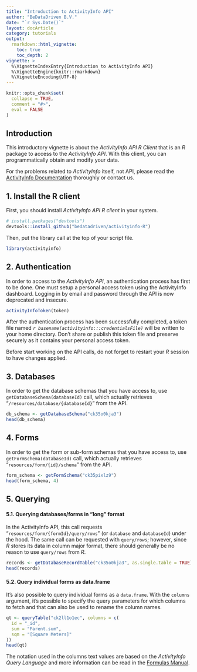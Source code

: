 ```yaml
---
title: "Introduction to ActivityInfo API"
author: "BeDataDriven B.V."
date: "`r Sys.Date()`"
layout: docArticle
category: tutorials
output:
  rmarkdown::html_vignette:
    toc: true
    toc_depth: 2
vignette: >
  %\VignetteIndexEntry{Introduction to ActivityInfo API}
  %\VignetteEngine{knitr::rmarkdown}
  %\VignetteEncoding{UTF-8}
---
```


```r
knitr::opts_chunk$set(
  collapse = TRUE,
  comment = "#>",
  eval = FALSE
)
```

## Introduction

This introductory vignette is about the *ActivityInfo API R Client* 
that is an *R* package to access 
to the *ActivityInfo API*. 
With this client, you can programmatically obtain and modify 
your data.

For the problems related to *ActivityInfo* itself, not API, please read the
[ActivityInfo Documentation](https://www.activityinfo.org/support/docs/index.html) thoroughly or contact us.

## 1. Install the R client

First, you should install *ActivityInfo API R client* in your system.

```r
# install.packages("devtools")
devtools::install_github("bedatadriven/activityinfo-R")
```

Then, put the library call at the top of your script file.

```r
library(activityinfo)
```

## 2. Authentication

In order to access to the *ActivityInfo API*, an authentication process has 
first to be done. One must setup a personal access token using the ActivityInfo
dashboard. Logging in by email and password through the API is now deprecated
and insecure.

```r
activityInfoToken(token)
```

After the authentication process has been successfully completed, a token file
named *`r basename(activityinfo:::credentialsFile)`* will be written to your 
home directory. Don't share or publish this token file and preserve securely
as it contains your personal access token.

Before start working on the API calls, do not forget to restart your *R* session
to have changes applied.

## 3. Databases

In order to get the database schemas that you have access to, use
`getDatabaseSchema(databaseId)` call, which actually retrieves
"`/resources/database/{databaseId}`" from the API.

```r
db_schema <- getDatabaseSchema("ck35o0kja3")
head(db_schema)
```

## 4. Forms

In order to get the form or sub-form schemas that you have access to, use
`getFormSchema(databaseId)` call, which actually retrieves
"`resources/form/{id}/schema`" from the API.

```r
form_schema <- getFormSchema("ck35pixlz9")
head(form_schema, 4)
```

## 5. Querying

#### 5.1. Querying databases/forms in "long" format 

In the ActivityInfo API, this call requests
"`resources/form/{formId}/query/rows`" (or `database` and `databaseId`) under
the hood. The same call can be requested with `query/rows`; however, since *R*
stores its data in column major format, there should generally be no reason to
use `query/rows` from *R*.

```r
records <- getDatabaseRecordTable("ck35o0kja3", as.single.table = TRUE)
head(records)
```

#### 5.2. Query individual forms as data.frame

It's also possible to query individual forms as a `data.frame`. With the
`columns` argument, it's possible to specify the query parameters for which
columns to fetch and that can also be used to rename the column names.

```r
qt <- queryTable("ck2ll1o1ec", columns = c(
  id = "_id",
  sum = "Parent.sum",
  sqm = "[Square Meters]"
))
head(qt)
```

The notation used in the columns text values are based on the
*ActivityInfo Query Language* and more information can be read in the 
[Formulas Manual](https://www.activityinfo.org/support/docs/m/77022/index.html).

